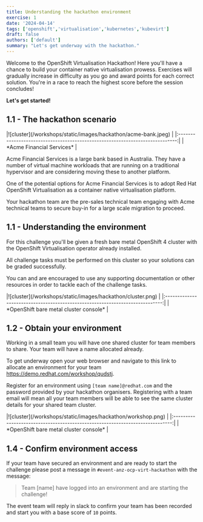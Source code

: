 ```yaml
---
title: Understanding the hackathon environment
exercise: 1
date: '2024-04-14'
tags: ['openshift','virtualisation','kubernetes','kubevirt']
draft: false
authors: ['default']
summary: "Let's get underway with the hackathon."
---
```


Welcome to the OpenShift Virtualisation Hackathon! Here you'll have a chance to build your container native virtualisation prowess. Exercises will gradually increase in difficulty as you go and award points for each correct solution. You're in a race to reach the highest score before the session concludes!

**Let's get started!**


## 1.1 - The hackathon scenario

<Zoom>
|![cluster](/workshops/static/images/hackathon/acme-bank.jpeg)                  | 
|:-----------------------------------------------------------------------------:|
| *Acme Financial Services*                                                     |
</Zoom>

Acme Financial Services is a large bank based in Australia. They have a number of virtual machine workloads that are running on a traditional hypervisor and are considering moving these to another platform.

One of the potential options for Acme Financial Services is to adopt Red Hat OpenShift Virtualisation as a container native virtualisation platform. 

Your hackathon team are the pre-sales technical team engaging with Acme technical teams to secure buy-in for a large scale migration to proceed.


## 1.1 - Understanding the environment

For this challenge you'll be given a fresh bare metal OpenShift 4 cluster with the OpenShift Virtualisation operator already installed.

All challenge tasks must be performed on this cluster so your solutions can be graded successfully.

You can and are encouraged to use any supporting documentation or other resources in order to tackle each of the challenge tasks.

<Zoom>
|![cluster](/workshops/static/images/hackathon/cluster.png)                     | 
|:-----------------------------------------------------------------------------:|
| *OpenShift bare metal cluster console*                                        |
</Zoom>


## 1.2 - Obtain your environment

Working in a small team you will have one shared cluster for team members to share. Your team will have a name allocated already.

To get underway open your web browser and navigate to this link to allocate an environment for your team https://demo.redhat.com/workshop/qudstj.

Register for an environment using `[team name]@redhat.com` and the password provided by your hackathon organisers. Registering with a team email will mean all your team members will be able to see the same cluster details for your shared team cluster.

<Zoom>
|![cluster](/workshops/static/images/hackathon/workshop.png)                    | 
|:-----------------------------------------------------------------------------:|
| *OpenShift bare metal cluster console*                                        |
</Zoom>


## 1.4 - Confirm environment access

If your team have secured an environment and are ready to start the challenge please post a message in `#event-anz-ocp-virt-hackathon` with the message:

> Team [name] have logged into an environment and are starting the challenge!

The event team will reply in slack to confirm your team has been recorded and start you with a base score of `10` points.
